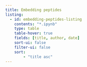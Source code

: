 ```yaml
---
title: Embedding peptides
listing:
  - id: embedding-peptides-listing
    contents: "*.ipynb"
    type: table
    table-hover: true
    fields: [title, author, date]
    sort-ui: false
    filter-ui: false
    sort:
        - "title asc"
---
```



::: {#embedding-peptides-listing}
:::
